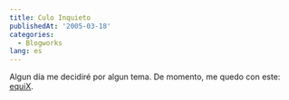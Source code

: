```yaml
---
title: Culo Inquieto
publishedAt: '2005-03-18'
categories:
  - Blogworks
lang: es
---
```


Algun día me decidiré por algun tema. De momento, me quedo con este: [equiX](http://www.marcoss.com.ar/dsgn/2005/03/14/equix-v10/trackback/).
